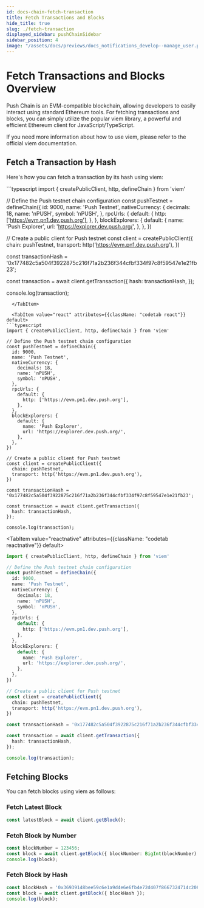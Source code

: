 ```yaml
---
id: docs-chain-fetch-transaction
title: Fetch Transactions and Blocks
hide_title: true
slug: ./fetch-transaction
displayed_sidebar: pushChainSidebar
sidebar_position: 4
image: "/assets/docs/previews/docs_notifications_develop--manage_user.png"
---
```


# Fetch Transactions and Blocks Overview

Push Chain is an EVM-compatible blockchain, allowing developers to easily interact using standard Ethereum tools. For fetching transactions and blocks, you can simply utilize the popular viem library, a powerful and efficient Ethereum client for JavaScript/TypeScript.

If you need more information about how to use viem, please refer to the official viem documentation.

<head>
  <title>{`Fetch Transaction | Push Chain | Push Documentation`}</title>
</head>


## Fetch a Transaction by Hash

Here's how you can fetch a transaction by its hash using viem:

<Tabs className="codetabs" groupId="code-examples">
  <TabItem value="js" attributes={{className: "codetab js"}} default>
```typescript
import { createPublicClient, http, defineChain } from 'viem'

// Define the Push testnet chain configuration
const pushTestnet = defineChain({
  id: 9000,
  name: 'Push Testnet',
  nativeCurrency: {
    decimals: 18,
    name: 'nPUSH',
    symbol: 'nPUSH',
  },
  rpcUrls: {
    default: {
      http: ['https://evm.pn1.dev.push.org'],
    },
  },
  blockExplorers: {
    default: {
      name: 'Push Explorer',
      url: 'https://explorer.dev.push.org/',
    },
  },
})

// Create a public client for Push testnet
const client = createPublicClient({
  chain: pushTestnet,
  transport: http('https://evm.pn1.dev.push.org'),
})

const transactionHash = '0x177482c5a504f3922875c216f71a2b236f344cfbf334f97c8f59547e1e21fb23';

const transaction = await client.getTransaction({
  hash: transactionHash,
});

console.log(transaction);
```
  </TabItem>

  <TabItem value="react" attributes={{className: "codetab react"}} default>
```typescript
import { createPublicClient, http, defineChain } from 'viem'

// Define the Push testnet chain configuration
const pushTestnet = defineChain({
  id: 9000,
  name: 'Push Testnet',
  nativeCurrency: {
    decimals: 18,
    name: 'nPUSH',
    symbol: 'nPUSH',
  },
  rpcUrls: {
    default: {
      http: ['https://evm.pn1.dev.push.org'],
    },
  },
  blockExplorers: {
    default: {
      name: 'Push Explorer',
      url: 'https://explorer.dev.push.org/',
    },
  },
})

// Create a public client for Push testnet
const client = createPublicClient({
  chain: pushTestnet,
  transport: http('https://evm.pn1.dev.push.org'),
})

const transactionHash = '0x177482c5a504f3922875c216f71a2b236f344cfbf334f97c8f59547e1e21fb23';

const transaction = await client.getTransaction({
  hash: transactionHash,
});

console.log(transaction);
```
  </TabItem>

  <TabItem value="reactnative" attributes={{className: "codetab reactnative"}} default>
```typescript
import { createPublicClient, http, defineChain } from 'viem'

// Define the Push testnet chain configuration
const pushTestnet = defineChain({
  id: 9000,
  name: 'Push Testnet',
  nativeCurrency: {
    decimals: 18,
    name: 'nPUSH',
    symbol: 'nPUSH',
  },
  rpcUrls: {
    default: {
      http: ['https://evm.pn1.dev.push.org'],
    },
  },
  blockExplorers: {
    default: {
      name: 'Push Explorer',
      url: 'https://explorer.dev.push.org/',
    },
  },
})

// Create a public client for Push testnet
const client = createPublicClient({
  chain: pushTestnet,
  transport: http('https://evm.pn1.dev.push.org'),
})

const transactionHash = '0x177482c5a504f3922875c216f71a2b236f344cfbf334f97c8f59547e1e21fb23';

const transaction = await client.getTransaction({
  hash: transactionHash,
});

console.log(transaction);
```
  </TabItem>
</Tabs>


## Fetching Blocks

You can fetch blocks using viem as follows:

### Fetch Latest Block

```typescript
const latestBlock = await client.getBlock();
```

### Fetch Block by Number

```typescript
const blockNumber = 123456;
const block = await client.getBlock({ blockNumber: BigInt(blockNumber) });
console.log(block);
```

### Fetch Block by Hash

```typescript
const blockHash = '0x36939148bee59c6e1a9d4e6e6fb4e72d407f8667324714c206e64e1485f0f5ee';
const block = await client.getBlock({ blockHash });
console.log(block);
```
